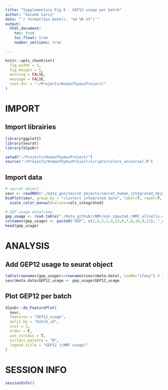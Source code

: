 ```yaml
---
title: "Supplementary Fig 6 - GEP12 usage per batch"
author: "Salomé Carcy"
date: "`r format(Sys.Date(), '%d %B %Y')`"
output:
  html_document:
    toc: true
    toc_float: true
    number_sections: true

---
```


```r
knitr::opts_chunk$set(
  fig.width = 5,
  fig.height = 5,
  warning = FALSE,
  message = FALSE,
  root.dir = "~/Projects/HumanThymusProject/"
)
```




# IMPORT

## Import librairies
```r
library(ggplot2)
library(Seurat)
library(SCpubr)

setwd("~/Projects/HumanThymusProject/")
source("~/Projects/HumanThymusProject/scripts/colors_universal.R")
```

## Import data
```r
# seurat object
seur <- readRDS("./data_geo/seurat_objects/seurat_human_integrated_object_23_12_01.rds")
DimPlot(seur, group.by = "clusters_integrated_data", label=T, repel=T, reduction="umap_integrated")+
  scale_color_manual(values=cols_integrated)

# GEP usage dataframe
gep_usage <- read.table("./data_github/cNMF/non_imputed_cNMF_allcells.usages.k_12.dt_0_02.consensus.txt", header=T)
colnames(gep_usage) <- paste0("GEP", c(2,5,3,1,4,12,6,7,8,10,9,11), "_usage")
head(gep_usage)
```




# ANALYSIS

## Add GEP12 usage to seurat object
```r
table(rownames(gep_usage)==rownames(seur@meta.data), useNA="ifany") # should be all TRUE
seur@meta.data$GEP12_usage <- gep_usage$GEP12_usage
```


## Plot GEP12 per batch
```r
SCpubr::do_FeaturePlot(
  seur,
  features = "GEP12_usage",
  split.by = "batch_id",
  ncol = 3,
  order = F,
  use_viridis = T,
  viridis.palette = "B",
  legend.title = "GEP12 (cNMF usage)"
)
```




# SESSION INFO
```r
sessionInfo()
```